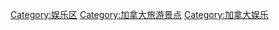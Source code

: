 [[Category:娱乐区|Category:娱乐区]]
[[Category:加拿大旅游景点|Category:加拿大旅游景点]]
[[Category:加拿大娱乐|Category:加拿大娱乐]]